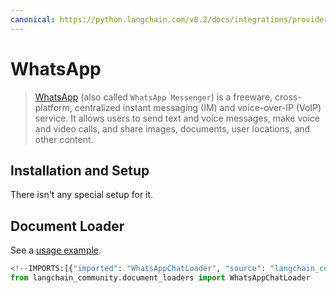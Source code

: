 ```yaml
---
canonical: https://python.langchain.com/v0.2/docs/integrations/providers/whatsapp/
---
```


# WhatsApp

>[WhatsApp](https://www.whatsapp.com/) (also called `WhatsApp Messenger`) is a freeware, cross-platform, centralized instant messaging (IM) and voice-over-IP (VoIP) service. It allows users to send text and voice messages, make voice and video calls, and share images, documents, user locations, and other content.


## Installation and Setup

There isn't any special setup for it.



## Document Loader

See a [usage example](/docs/integrations/document_loaders/whatsapp_chat).

```python
<!--IMPORTS:[{"imported": "WhatsAppChatLoader", "source": "langchain_community.document_loaders", "docs": "https://api.python.langchain.com/en/latest/document_loaders/langchain_community.document_loaders.whatsapp_chat.WhatsAppChatLoader.html", "title": "WhatsApp"}]-->
from langchain_community.document_loaders import WhatsAppChatLoader
```